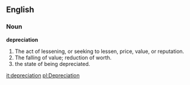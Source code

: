 ==English==

===Noun===

'''depreciation'''

#The act of lessening, or seeking to lessen, price, value, or reputation.
#The falling of value; reduction of worth.
#the state of being depreciated.

[[it:depreciation]]
[[pl:Depreciation]]